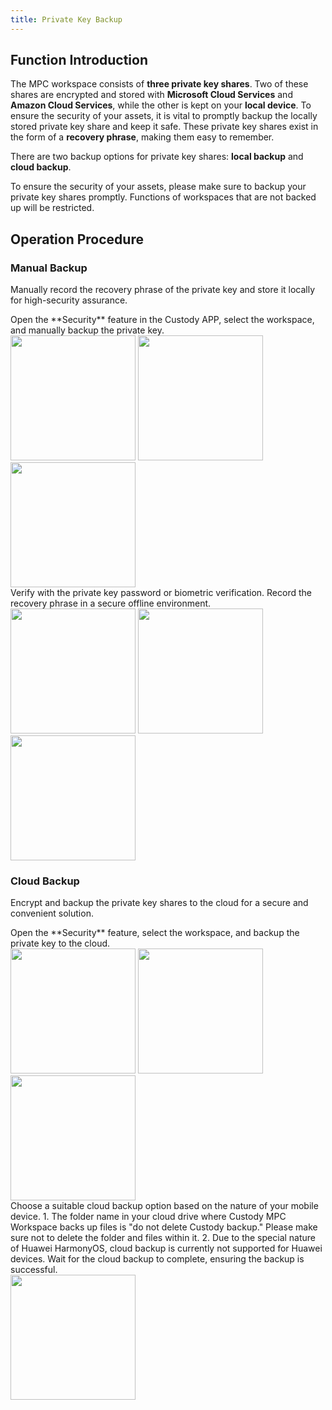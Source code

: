 ```yaml
---
title: Private Key Backup
---
```


##  Function Introduction

The MPC workspace consists of **three private key shares**. Two of these shares are encrypted and stored with **Microsoft Cloud Services** and **Amazon Cloud Services**, while the other is kept on your **local device**. To ensure the security of your assets, it is vital to promptly backup the locally stored private key share and keep it safe. These private key shares exist in the form of a **recovery phrase**, making them easy to remember.

There are two backup options for private key shares: **local backup** and **cloud backup**.

<Warning>
To ensure the security of your assets, please make sure to backup your private key shares promptly. Functions of workspaces that are not backed up will be restricted.
</Warning>

##  Operation Procedure

### **Manual Backup** 

Manually record the recovery phrase of the private key and store it locally for high-security assurance.

<Steps>
<Step title="Private Key Backup Feature">
    Open the **Security** feature in the Custody APP, select the workspace, and manually backup the private key.
<div className="w-full flex items-center justify-center">
    <CardGroup cols={3}>
        <img src="/images/user-guide/safe.jpg" width="200"/>
        <img src="/images/user-guide/back1.png" width="200"/>
        <img src="/images/user-guide/back2.png" width="200"/>
    </CardGroup>
</div>

</Step>
<Step title="Enter Private Key Password">
    Verify with the private key password or biometric verification.
</Step>

<Step title="View Recovery Phrase and Save">
    Record the recovery phrase in a secure offline environment.

<div className="w-full flex items-center justify-center">
  <CardGroup cols={3}>
 <img src="/images/user-guide/back3.png" width="200"/>
<img src="/images/user-guide/back4.png" width="200"/>  
<img src="/images/user-guide/back5.png" width="200"/>  
</CardGroup>
</div>

</Step>
</Steps>



### **Cloud Backup** 

Encrypt and backup the private key shares to the cloud for a secure and convenient solution.

<Steps>
<Step title="Open Private Key Backup Feature">
    Open the **Security** feature, select the workspace, and backup the private key to the cloud.
<div className="w-full flex items-center justify-center">
    <CardGroup cols={3}>
        <img src="/images/user-guide/safe.jpg" width="200"/>
        <img src="/images/user-guide/back1.png" width="200"/>
        <img src="/images/user-guide/back2.png" width="200"/>
    </CardGroup>
</div>

</Step>
<Step title="Select Cloud Drive">
    Choose a suitable cloud backup option based on the nature of your mobile device.
    <Warning>
1. The folder name in your cloud drive where Custody MPC Workspace backs up files is "do not delete Custody backup." Please make sure not to delete the folder and files within it.
2. Due to the special nature of Huawei HarmonyOS, cloud backup is currently not supported for Huawei devices.
</Warning>
</Step>
<Step title="Cloud Backup">
    Wait for the cloud backup to complete, ensuring the backup is successful.
    <div className="w-full flex items-center justify-center">
 <img src="/images/user-guide/cloud.png" width="200"/>
</div>
</Step>
</Steps>